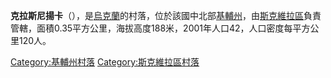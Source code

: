 {{coord|49|51|41|N|29|40|6|E|scale:30000|display=title}}

'''克拉斯尼揚卡'''（{{lang-uk|Краснянка}}），是[[烏克蘭|烏克蘭]]的村落，位於該國中北部[[基輔州|基輔州]]，由[[斯克維拉區|斯克維拉區]]負責管轄，面積0.35平方公里，海拔高度188米，2001年人口42，人口密度每平方公里120人。

{{DEFAULTSORT:Краснянка}}
[[Category:基輔州村落|Category:基輔州村落]]
[[Category:斯克維拉區村落|Category:斯克維拉區村落]]


{{Kiev-geo-stub}}